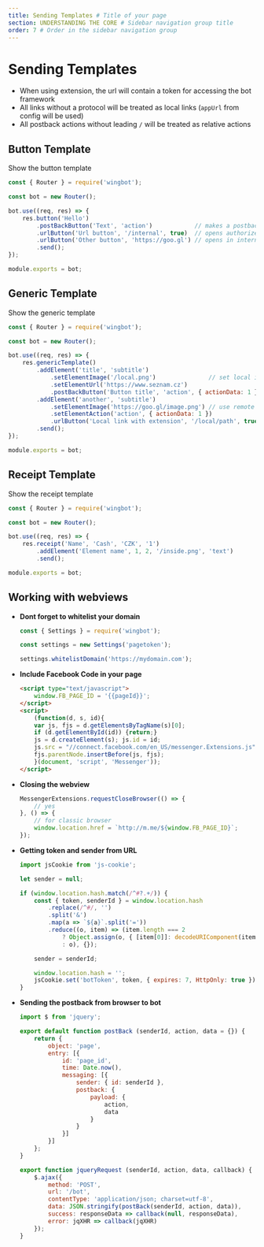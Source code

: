 ```yaml
---
title: Sending Templates # Title of your page
section: UNDERSTANDING THE CORE # Sidebar navigation group title
order: 7 # Order in the sidebar navigation group
---
```

# Sending Templates

- When using extension, the url will contain a token for accessing the bot framework
- All links without a protocol will be treated as local links (`appUrl` from config will be used)
- All postback actions without leading `/` will be treated as relative actions

## Button Template

Show the button template

```javascript
const { Router } = require('wingbot');

const bot = new Router();

bot.use((req, res) => {
    res.button('Hello')
        .postBackButton('Text', 'action')            // makes a postback
        .urlButton('Url button', '/internal', true)  // opens authorized webview
        .urlButton('Other button', 'https://goo.gl') // opens in internal browser
        .send();
});

module.exports = bot;
```

## Generic Template

Show the generic template

```javascript
const { Router } = require('wingbot');

const bot = new Router();

bot.use((req, res) => {
    res.genericTemplate()
        .addElement('title', 'subtitle')
            .setElementImage('/local.png')               // set local image
            .setElementUrl('https://www.seznam.cz')
            .postBackButton('Button title', 'action', { actionData: 1 })
        .addElement('another', 'subtitle')
            .setElementImage('https://goo.gl/image.png') // use remote image
            .setElementAction('action', { actionData: 1 })
            .urlButton('Local link with extension', '/local/path', true, 'compact')
        .send();
});

module.exports = bot;
```


## Receipt Template

Show the receipt template

```javascript
const { Router } = require('wingbot');

const bot = new Router();

bot.use((req, res) => {
    res.receipt('Name', 'Cash', 'CZK', '1')
        .addElement('Element name', 1, 2, '/inside.png', 'text')
        .send();

module.exports = bot;
```

## Working with webviews

  - **Dont forget to whitelist your domain**

    ```javascript
    const { Settings } = require('wingbot');

    const settings = new Settings('pagetoken');

    settings.whitelistDomain('https://mydomain.com');
    ```

  - **Include Facebook Code in your page**

    ```html
    <script type="text/javascript">
        window.FB_PAGE_ID = '{{pageId}}';
    </script>
    <script>
        (function(d, s, id){
        var js, fjs = d.getElementsByTagName(s)[0];
        if (d.getElementById(id)) {return;}
        js = d.createElement(s); js.id = id;
        js.src = "//connect.facebook.com/en_US/messenger.Extensions.js";
        fjs.parentNode.insertBefore(js, fjs);
        }(document, 'script', 'Messenger'));
    </script>
    ```

  - **Closing the webview**

    ```javascript
    MessengerExtensions.requestCloseBrowser(() => {
        // yes
    }, () => {
        // for classic browser
        window.location.href = `http://m.me/${window.FB_PAGE_ID}`;
    });
    ```

  - **Getting token and sender from URL**

    ```javascript
    import jsCookie from 'js-cookie';

    let sender = null;

    if (window.location.hash.match(/^#?.+/)) {
        const { token, senderId } = window.location.hash
            .replace(/^#/, '')
            .split('&')
            .map(a => `${a}`.split('='))
            .reduce((o, item) => (item.length === 2
                ? Object.assign(o, { [item[0]]: decodeURIComponent(item[1]) })
                : o), {});

        sender = senderId;

        window.location.hash = '';
        jsCookie.set('botToken', token, { expires: 7, HttpOnly: true });
    }
    ```

  - **Sending the postback from browser to bot**

    ```javascript
    import $ from 'jquery';

    export default function postBack (senderId, action, data = {}) {
        return {
            object: 'page',
            entry: [{
                id: 'page_id',
                time: Date.now(),
                messaging: [{
                    sender: { id: senderId },
                    postback: {
                        payload: {
                            action,
                            data
                        }
                    }
                }]
            }]
        };
    }

    export function jqueryRequest (senderId, action, data, callback) {
        $.ajax({
            method: 'POST',
            url: '/bot',
            contentType: 'application/json; charset=utf-8',
            data: JSON.stringify(postBack(senderId, action, data)),
            success: responseData => callback(null, responseData),
            error: jqXHR => callback(jqXHR)
        });
    }
    ```
